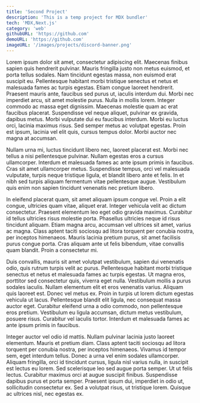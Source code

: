 ```yaml
---
title: 'Second Project'
description: 'This is a temp project for MDX bundler'
tech: 'MDX,Next.js'
category: 'web'
githubURL: 'https://github.com'
demoURL: 'https://github.com'
imageURL: '/images/projects/discord-banner.png'
---
```


Lorem ipsum dolor sit amet, consectetur adipiscing elit. Maecenas finibus sapien quis hendrerit pulvinar. Mauris fringilla justo non metus euismod, et porta tellus sodales. Nam tincidunt egestas massa, non euismod erat suscipit eu. Pellentesque habitant morbi tristique senectus et netus et malesuada fames ac turpis egestas. Etiam congue laoreet hendrerit. Praesent mauris ante, faucibus sed purus ut, iaculis interdum dui. Morbi nec imperdiet arcu, sit amet molestie purus. Nulla in mollis lorem. Integer commodo ac massa eget dignissim. Maecenas molestie quam ac erat faucibus placerat. Suspendisse vel neque aliquet, pulvinar ex gravida, dapibus metus. Morbi vulputate dui eu faucibus interdum. Morbi eu luctus orci, lacinia maximus risus. Sed semper metus ac volutpat egestas. Proin est ipsum, lacinia vel elit quis, cursus tempus dolor. Morbi auctor nec magna at accumsan.

Nullam urna mi, luctus tincidunt libero nec, laoreet placerat est. Morbi nec tellus a nisi pellentesque pulvinar. Nullam egestas eros a cursus ullamcorper. Interdum et malesuada fames ac ante ipsum primis in faucibus. Cras sit amet ullamcorper metus. Suspendisse tempus, orci vel malesuada vulputate, turpis neque tristique ligula, et blandit libero ante et felis. In et nibh sed turpis aliquam fermentum vitae pellentesque augue. Vestibulum quis enim non sapien tincidunt venenatis nec pretium libero.

In eleifend placerat quam, sit amet aliquam ipsum congue vel. Proin a elit congue, ultricies quam vitae, aliquet erat. Integer vehicula velit ac dictum consectetur. Praesent elementum leo eget odio gravida maximus. Curabitur id tellus ultricies risus molestie porta. Phasellus ultricies neque id risus tincidunt aliquam. Etiam magna arcu, accumsan vel ultrices sit amet, varius ac magna. Class aptent taciti sociosqu ad litora torquent per conubia nostra, per inceptos himenaeos. Mauris lacinia pretium purus, sit amet facilisis purus congue porta. Cras aliquam ante ut felis bibendum, vitae convallis quam blandit. Proin a consectetur mi.

Duis convallis, mauris sit amet volutpat vestibulum, sapien dui venenatis odio, quis rutrum turpis velit ac purus. Pellentesque habitant morbi tristique senectus et netus et malesuada fames ac turpis egestas. Ut magna eros, porttitor sed consectetur quis, viverra eget nulla. Vestibulum mollis a purus sodales iaculis. Nullam elementum elit et eros venenatis varius. Aliquam quis laoreet est. Donec vel metus ex. Proin in turpis ut lorem dictum egestas vehicula ut lacus. Pellentesque blandit elit ligula, nec consequat massa auctor eget. Curabitur eleifend urna a odio commodo, non pellentesque eros pretium. Vestibulum eu ligula accumsan, dictum metus vestibulum, posuere risus. Curabitur vel iaculis tortor. Interdum et malesuada fames ac ante ipsum primis in faucibus.

Integer auctor vel odio id mattis. Nullam pulvinar lacinia justo laoreet elementum. Mauris et pretium diam. Class aptent taciti sociosqu ad litora torquent per conubia nostra, per inceptos himenaeos. Vivamus id tempor sem, eget interdum tellus. Donec a urna vel enim sodales ullamcorper. Aliquam fringilla, orci id tincidunt cursus, ligula nisl varius nulla, in suscipit est lectus eu lorem. Sed scelerisque leo sed augue porta semper. Ut ut felis lectus. Curabitur maximus orci at augue suscipit finibus. Suspendisse dapibus purus et porta semper. Praesent ipsum dui, imperdiet in odio ut, sollicitudin consectetur ex. Sed a volutpat risus, ut tristique lorem. Quisque ac ultrices nisl, nec egestas ex.

